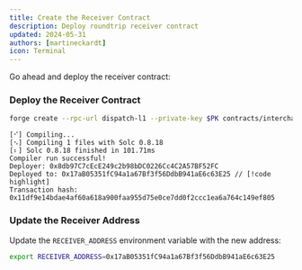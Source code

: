 ```yaml
---
title: Create the Receiver Contract
description: Deploy roundtrip receiver contract
updated: 2024-05-31
authors: [martineckardt]
icon: Terminal
---
```



Go ahead and deploy the receiver contract:

<Steps>
<Step>

### Deploy the Receiver Contract

```bash
forge create --rpc-url dispatch-l1 --private-key $PK contracts/interchain-messaging/send-roundtrip/receiverOnDispatch.sol:ReceiverOnDispatch --broadcast
```
```
[⠊] Compiling...
[⠢] Compiling 1 files with Solc 0.8.18
[⠆] Solc 0.8.18 finished in 101.71ms
Compiler run successful!
Deployer: 0x8db97C7cEcE249c2b98bDC0226Cc4C2A57BF52FC
Deployed to: 0x17aB05351fC94a1a67Bf3f56DdbB941aE6c63E25 // [!code highlight]
Transaction hash: 0x11df9e14bdae4af60a618a900faa955d75e0ce7dd0f2ccc1ea6a764c149ef805
```

</Step>
<Step>

### Update the Receiver Address

Update the `RECEIVER_ADDRESS` environment variable with the new address:
```bash
export RECEIVER_ADDRESS=0x17aB05351fC94a1a67Bf3f56DdbB941aE6c63E25
```

</Step>
</Steps> 